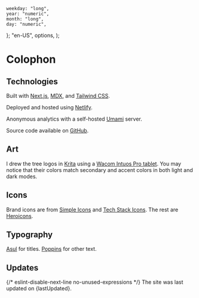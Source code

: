 

	weekday: "long",
	year: "numeric",
	month: "long",
	day: "numeric",
};
	"en-US",
	options,
);

# Colophon

## Technologies

Built with [Next.js](https://nextjs.org/), [MDX](https://mdxjs.com/), and
[Tailwind CSS](https://tailwindcss.com/).

Deployed and hosted using [Netlify](https://www.netlify.com/).

Anonymous analytics with a self-hosted [Umami](https://umami.is/) server.

Source code available on
[GitHub](https://github.com/CharmedSatyr/personal-website).

## Art

I drew the tree logos <Tree /> in [Krita](https://krita.org/en/) using a
[Wacom Intuos Pro tablet](https://www.wacom.com/en-us/products/pen-tablets/wacom-intuos-pro).
You may notice that their colors match secondary and accent colors in both light
and dark modes.

## Icons

Brand icons are from [Simple Icons](https://simpleicons.org) and
[Tech Stack Icons](https://www.tech-stack-icons.com/). The rest are
[Heroicons](https://heroicons.com/).

## Typography

[<span className="hyperlink font-serif">Asul</span>](https://fonts.google.com/specimen/Asul)
for titles.
[<span className="hyperlink">Poppins</span>](https://fonts.google.com/specimen/Poppins)
for other text.

## Updates

{/* eslint-disable-next-line no-unused-expressions */} The site was last updated
on {lastUpdated}.
